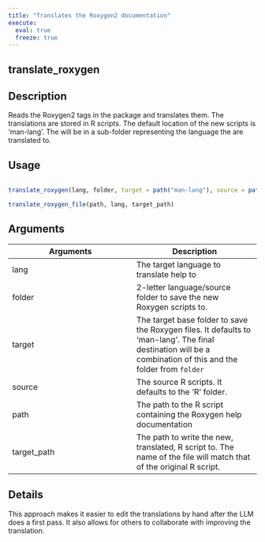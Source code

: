```yaml
---
title: "Translates the Roxygen2 documentation"
execute:
  eval: true
  freeze: true
---
```


## translate_roxygen

## Description
Reads the Roxygen2 tags in the package and translates them. The translations are stored in R scripts. The default location of the new scripts is 'man-lang'. The will be in a sub-folder representing the language the are translated to.


## Usage
```r

translate_roxygen(lang, folder, target = path("man-lang"), source = path("R"))

translate_roxygen_file(path, lang, target_path)
```

## Arguments
|Arguments|Description|
|---|---|
| lang | The target language to translate help to |
| folder | 2-letter language/source folder to save the new Roxygen scripts to. |
| target | The target base folder to save the Roxygen files. It defaults to 'man-lang'. The final destination will be a combination of this and the folder from `folder` |
| source | The source R scripts. It defaults to the 'R' folder. |
| path | The path to the R script containing the Roxygen help documentation |
| target_path | The path to write the new, translated, R script to. The name of the file will match that of the original R script. |

## Details
This approach makes it easier to edit the translations by hand after the LLM does a first pass. It also allows for others to collaborate with improving the translation.






